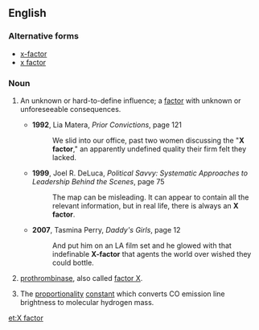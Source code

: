 {{also|x factor|X-factor|x-factor}}
{{wikipedia}}
==English==

===Alternative forms===
* [[x-factor]]
* [[x factor]]

===Noun===
{{en-noun}}

# {{label|en|idiomatic}} An unknown or hard-to-define influence; a [[factor]] with unknown or unforeseeable consequences.
#* '''1992''', Lia Matera, ''Prior Convictions'', page 121
#*: We slid into our office, past two women discussing the "'''X factor'''," an apparently undefined quality their firm felt they lacked.
#* '''1999''', Joel R. DeLuca, ''Political Savvy: Systematic Approaches to Leadership Behind the Scenes'', page 75
#*: The map can be misleading. It can appear to contain all the relevant information, but in real life, there is always an '''X factor'''.
#* '''2007''', Tasmina Perry, ''Daddy's Girls'', page 12
#*: And put him on an LA film set and he glowed with that indefinable '''X-factor''' that agents the world over wished they could bottle.
# [[prothrombinase]], also called [[factor X]].
# {{lb|en|astrophysics}} The [[proportionality]] [[constant]] which converts CO emission line brightness to molecular hydrogen mass.

[[et:X factor]]